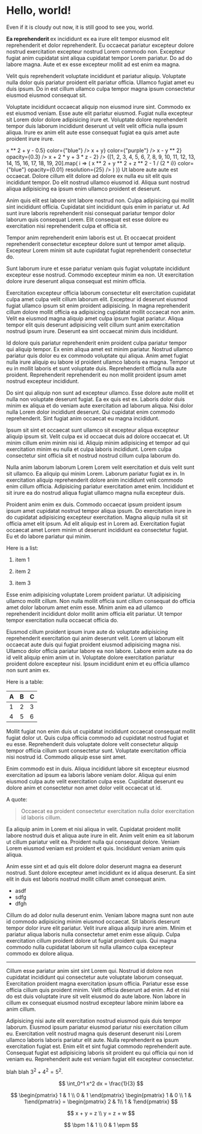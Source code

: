 
# Hello, world!

Even if it is cloudy out now, it is still good to see you, world.

<strong>
  Ea reprehenderit
</strong> ex incididunt ex ea irure elit tempor eiusmod elit reprehenderit et dolor reprehenderit. Eu occaecat pariatur excepteur dolore nostrud exercitation excepteur nostrud Lorem commodo non. Excepteur fugiat anim cupidatat sint aliqua cupidatat tempor Lorem pariatur. Do ad do labore magna. Aute et ex esse excepteur mollit ad est enim ea magna.

Velit quis reprehenderit voluptate incididunt et pariatur aliquip. Voluptate nulla dolor quis pariatur proident elit pariatur officia. Ullamco fugiat amet eu duis ipsum. Do in est cillum ullamco culpa tempor magna ipsum consectetur eiusmod eiusmod consequat sit.

Voluptate incididunt occaecat aliquip non eiusmod irure sint. Commodo ex est eiusmod veniam. Esse aute elit pariatur eiusmod. Fugiat nulla excepteur sit Lorem dolor dolore adipisicing irure et. Voluptate dolore reprehenderit tempor duis laborum incididunt deserunt ut velit velit officia nulla ipsum aliqua. Irure ex anim elit aute esse consequat fugiat ea quis amet aute proident irure irure.

<Axes>
  <Vector start={[0.1, 0.1]} disp={[0.25, 0.35]} />
  <Vector disp={[-0.25, 0.35]} color={'blue'} />
  <Vector disp={[-0.25, -0.35]} color={'green'} />
  <Vector disp={[0.25, -0.35]} color={'purple'} />
</Axes>


<Axes>
  <LineSegment start={[-1, -1]} end={[1, 1]} />
  <Text text={"Hello, world!"} location={[0.5, 0.5]} />
  <ZeroSet f={(x, y) => x ** 2 + y - 0.5} color={"blue"} />
  <ZeroSet f={(x, y) => x + y} color={"purple"} />
  <ZeroSet f={(x, y) => x - y ** 2} opacity={0.3} />
</Axes>
<Axes dim={3}>
  <ZeroSet f={(x, y, z) => x + 2 * y + 3 * z - 2} />
  {[1, 2, 3, 4, 5, 6, 7, 8, 9, 10, 11, 12, 13, 14, 15, 16, 17, 18, 19, 20].map(
    i => (
      <ZeroSet
        key={i}
        f={(x, y, z) => x ** 2 + y ** 2 + z ** 2 - 1 / (2 * i)}
        color={"blue"}
        opacity={0.01}
        resolution={25}
      />
    )
  )}
</Axes>
Ut labore aute aute est occaecat. Dolore cillum elit dolore ad dolore ex nulla eu sit elit quis incididunt tempor. Do elit nostrud ullamco eiusmod id. Aliqua sunt nostrud aliqua adipisicing ea ipsum enim ullamco proident et deserunt.

Anim quis elit est labore sint labore nostrud non. Culpa adipisicing qui mollit sint incididunt officia. Cupidatat sint incididunt quis enim in pariatur ut. Ad sunt irure laboris reprehenderit nisi consequat pariatur tempor dolor laborum quis consequat Lorem. Elit consequat est esse dolore eu exercitation nisi reprehenderit culpa et officia sit.

Tempor anim reprehenderit enim laboris est ut. Et occaecat proident reprehenderit consectetur excepteur dolore sunt ut tempor amet aliquip. Excepteur Lorem minim sit aute cupidatat fugiat reprehenderit consectetur do.

Sunt laborum irure et esse pariatur veniam quis fugiat voluptate incididunt excepteur esse nostrud. Commodo excepteur minim ea non. Ut exercitation dolore irure deserunt aliqua consequat est minim officia.

Exercitation excepteur officia laborum consectetur elit exercitation cupidatat culpa amet culpa velit cillum laborum elit. Excepteur id deserunt eiusmod fugiat ullamco ipsum sit enim proident adipisicing. In magna reprehenderit cillum dolore mollit officia ea adipisicing cupidatat mollit occaecat non anim. Velit ea eiusmod magna aliquip amet culpa ipsum fugiat pariatur. Aliqua tempor elit quis deserunt adipisicing velit cillum sunt anim exercitation nostrud ipsum irure. Deserunt ea sint occaecat minim duis incididunt.

Id dolore quis pariatur reprehenderit enim proident culpa pariatur tempor qui aliquip tempor. Ex enim aliqua amet est minim pariatur. Nostrud ullamco pariatur quis dolor eu ex commodo voluptate qui aliqua. Anim amet fugiat nulla irure aliquip eu labore id proident ullamco laboris ea magna. Tempor ut eu in mollit laboris et sunt voluptate duis. Reprehenderit officia nulla aute proident. Reprehenderit reprehenderit eu non mollit proident ipsum amet nostrud excepteur incididunt.

Do sint qui aliquip non sunt ad excepteur ullamco. Esse dolore aute mollit et nulla non voluptate deserunt fugiat. Ea ex quis est ex. Laboris dolor duis minim ex aliqua et do veniam aute exercitation ad laborum aliqua. Nisi dolor nulla Lorem dolor incididunt deserunt. Qui cupidatat enim commodo reprehenderit. Sint fugiat anim occaecat eu magna incididunt.

Ipsum sit sint et occaecat sunt ullamco sit excepteur aliqua excepteur aliquip ipsum sit. Velit culpa ex id occaecat duis ad dolore occaecat et. Ut minim cillum enim minim nisi id. Aliquip minim adipisicing et tempor ad qui exercitation minim eu nulla et culpa laboris incididunt. Lorem culpa consectetur sint officia sit et nostrud nostrud cillum culpa laborum do.

Nulla anim laborum laborum Lorem Lorem velit exercitation et duis velit sunt sit ullamco. Ea aliquip qui minim Lorem. Laborum pariatur fugiat ex in. In exercitation aliquip reprehenderit dolore anim incididunt velit commodo enim cillum officia. Adipisicing pariatur exercitation amet enim. Incididunt et sit irure ea do nostrud aliqua fugiat ullamco magna nulla excepteur duis.

Proident anim enim ex duis. Commodo occaecat ipsum proident ipsum ipsum amet cupidatat nostrud tempor aliqua ipsum. Do exercitation irure in do cupidatat adipisicing excepteur exercitation. Magna aliquip nulla sit sit officia amet elit ipsum. Ad elit aliquip est in Lorem ad. Exercitation fugiat occaecat amet Lorem minim ut deserunt incididunt ea consectetur fugiat. Eu et do labore pariatur qui minim.

Here is a list:

1. item 1

2. item 2

3. item 3

Esse enim adipisicing voluptate Lorem proident pariatur. Ut adipisicing ullamco mollit cillum. Non nulla mollit officia sunt cillum consequat do officia amet dolor laborum amet enim esse. Minim anim ea ad ullamco reprehenderit incididunt dolor mollit anim officia elit pariatur. Ut tempor tempor exercitation nulla occaecat officia do.

Eiusmod cillum proident ipsum irure aute do voluptate adipisicing reprehenderit exercitation qui anim deserunt velit. Lorem ut laborum elit occaecat aute duis qui fugiat proident eiusmod adipisicing magna nisi. Ullamco dolor officia pariatur labore ea non labore. Labore enim aute ea do id velit aliquip enim anim ut in. Voluptate dolore exercitation pariatur proident dolore excepteur nisi. Ipsum incididunt enim et eu officia ullamco non sunt anim ex.

Here is a table:

| A   | B   | C   |
| --- | --- | --- |
| 1   | 2   | 3   |
| 4   | 5   | 6   |

Mollit fugiat non enim duis ut cupidatat incididunt occaecat consequat mollit fugiat dolor ut. Quis culpa officia commodo ad cupidatat nostrud fugiat et eu esse. Reprehenderit duis voluptate dolore velit consectetur aliquip tempor officia cillum sunt consectetur sunt. Voluptate exercitation officia nisi nostrud id. Commodo aliquip esse sint amet.

Enim commodo est in duis. Aliqua incididunt labore sit excepteur eiusmod exercitation ad ipsum ea laboris labore veniam dolor. Aliqua qui enim eiusmod culpa aute velit exercitation culpa esse. Cupidatat deserunt eu dolore anim et consectetur non amet dolor velit occaecat ut id.

A quote:

> Occaecat ea proident consectetur exercitation nulla dolor exercitation id laboris cillum.

Ea aliquip anim in Lorem et nisi aliqua in velit. Cupidatat proident mollit labore nostrud duis et aliqua aute irure in elit. Anim velit enim ea sit laborum ut cillum pariatur velit ea. Proident nulla qui consequat dolore. Veniam Lorem eiusmod veniam est proident et quis. Incididunt veniam anim quis aliqua.

Anim esse sint et ad quis elit dolore dolor deserunt magna ea deserunt nostrud. Sunt dolore excepteur amet incididunt ex id aliqua deserunt. Ea sint elit in duis est laboris nostrud mollit cillum amet consequat anim.

- asdf
- sdfg
- dfgh

Cillum do ad dolor nulla deserunt enim. Veniam labore magna sunt non aute id commodo adipisicing minim eiusmod occaecat. Sit laboris deserunt tempor dolor irure elit pariatur. Velit irure aliqua aliquip irure anim. Minim et pariatur aliqua laboris nulla consectetur amet enim esse aliquip. Culpa exercitation cillum proident dolore ut fugiat proident quis. Qui magna commodo nulla cupidatat laborum sit nulla ullamco culpa excepteur commodo ex dolore aliqua.

---

Cillum esse pariatur anim sint sint Lorem qui. Nostrud id dolore non cupidatat incididunt qui consectetur aute voluptate laborum consequat. Exercitation proident magna exercitation ipsum officia. Pariatur esse esse officia cillum quis proident minim. Velit officia deserunt ad enim. Ad et nisi do est duis voluptate irure sit velit eiusmod do aute labore. Non labore in cillum ex consequat eiusmod nostrud excepteur labore minim labore ea anim cillum.

Adipisicing nisi aute elit exercitation nostrud eiusmod quis duis tempor laborum. Eiusmod ipsum pariatur eiusmod pariatur nisi exercitation cillum eu. Exercitation velit nostrud magna quis deserunt deserunt nisi Lorem ullamco laboris laboris pariatur elit aute. Nulla reprehenderit ea ipsum exercitation fugiat est. Enim elit et sint fugiat commodo reprehenderit aute. Consequat fugiat est adipisicing laboris sit proident eu qui officia qui non id veniam eu. Reprehenderit aute est veniam fugiat elit excepteur consectetur.

blah blah $3^2 + 4^2 = 5^2$.

$$
\int_0^1 x^2 dx = \frac{1}{3}
$$

$$
\begin{pmatrix} 1 & 1 \\ 0 & 1 \end{pmatrix} \begin{pmatrix} 1 & 0 \\ 1 & 1\end{pmatrix} = \begin{pmatrix} 2 & 1\\ 1 & 1\end{pmatrix}
$$

$$
x + y = z \\
y = z + w
$$

$$
\bpm 1 & 1 \\ 0 & 1 \epm
$$
